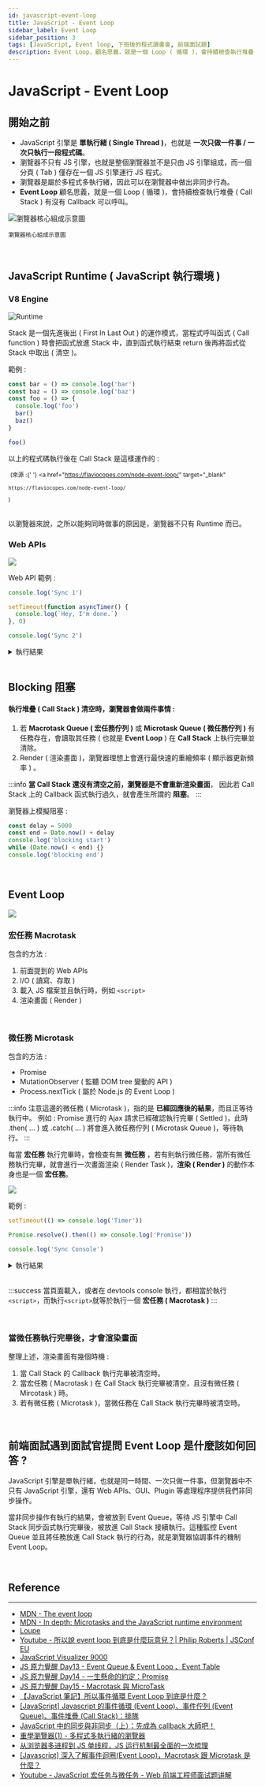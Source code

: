 ---
id: javascript-event-loop
title: JavaScript - Event Loop
sidebar_label: Event Loop
sidebar_position: 3
tags: [JavaScript, Event loop, 下班後的程式讀書會, 前端面試題]
description: Event Loop，顧名思義，就是一個 Loop ( 循環 )，會持續檢查執行堆疊 ( Call Stack ) 有沒有 Callback 可以呼叫...
---

# JavaScript - Event Loop

## 開始之前

- JavaScript 引擎是 **單執行緒 ( Single Thread )**，也就是 **一次只做一件事 / 一次只執行一段程式碼**。
- 瀏覽器不只有 JS 引擎，也就是整個瀏覽器並不是只由 JS 引擎組成，而一個分頁 ( Tab ) 僅存在一個 JS 引擎運行 JS 程式。
- 瀏覽器是屬於多程式多執行緒，因此可以在瀏覽器中做出非同步行為。
- **Event Loop** 顧名思義，就是一個 Loop ( 循環 )，會持續檢查執行堆疊 ( Call Stack ) 有沒有 Callback 可以呼叫。

<img
  src="https://i.imgur.com/nK5YMrJ.png"
  alt="瀏覽器核心組成示意圖"
/>

<small>瀏覽器核心組成示意圖</small>

<br />

## JavaScript Runtime ( JavaScript 執行環境 )

### V8 Engine

![Runtime](https://i.imgur.com/1HnU407.png)

Stack 是一個先進後出 ( First In Last Out ) 的運作模式，當程式呼叫函式 ( Call function ) 時會把函式放進 Stack 中，直到函式執行結束 return 後再將函式從 Stack 中取出 ( 清空 )。

範例 :

```javascript showLineNumbers
const bar = () => console.log('bar')
const baz = () => console.log('baz')
const foo = () => {
  console.log('foo')
  bar()
  baz()
}

foo()
```

以上的程式碼執行後在 Call Stack 是這樣運作的 :

<img
  src="https://i.imgur.com/iHLRKT9.png"
  alt=""
/>
<small>
  (來源 :{' '}
  <a
    href="https://flaviocopes.com/node-event-loop/"
    target="_blank"
  >
    https://flaviocopes.com/node-event-loop/
  </a>
  )
</small>

<br />
<br />

以瀏覽器來說，之所以能夠同時做事的原因是，瀏覽器不只有 Runtime 而已。

### Web APIs

![](https://i.imgur.com/Gx29DNx.png)

Web API 範例 :

```javascript showLineNumbers
console.log('Sync 1')

setTimeout(function asyncTimer() {
  console.log(`Hey, I'm done.`)
}, 0)

console.log('Sync 2')
```

<details>
  <summary>執行結果</summary>
  <code>Sync 1</code>
  <br />
  <code>Sync 2</code>
  <br />
  <code>Hey, I'm done.</code>
</details>

<br />

## Blocking 阻塞

#### 執行堆疊 ( Call Stack ) 清空時，瀏覽器會做兩件事情 :

1. 若 **Macrotask Queue ( 宏任務佇列 )** 或 **Microtask Queue ( 微任務佇列 )** 有任務存在，會讀取其任務 ( 也就是 **Event Loop** ) 在 **Call Stack** 上執行完畢並清除。
2. Render ( 渲染畫面 )，瀏覽器理想上會進行最快速的重繪頻率 ( 顯示器更新頻率 ) 。

:::info
**當 Call Stack 還沒有清空之前，瀏覽器是不會重新渲染畫面**，
因此若 Call Stack 上的 Callback 函式執行過久，就會產生所謂的 **阻塞**。
:::

瀏覽器上模擬阻塞 :

```javascript showLineNumbers
const delay = 5000
const end = Date.now() + delay
console.log('blocking start')
while (Date.now() < end) {}
console.log('blocking end')
```

<br />

## Event Loop

![](https://i.imgur.com/CK98bbH.png)

### 宏任務 Macrotask

包含的方法 :

1. 前面提到的 Web APIs
2. I/O ( 讀寫、存取 )
3. 載入 JS 檔案並且執行時，例如 `<script>`
4. 渲染畫面 ( Render )

<br />

### 微任務 Microtask

包含的方法 :

- Promise
- MutationObserver ( 監聽 DOM tree 變動的 API )
- Process.nextTick ( 屬於 Node.js 的 Event Loop )

:::info
注意這邊的微任務 ( Microtask )，指的是 **已經回應後的結果**，而且正等待執行中。
例如 : Promise 進行的 Ajax 請求已經確認執行完畢 ( Settled )，此時 .then( ... ) 或 .catch( ... ) 將會進入微任務佇列 ( Microtask Queue )，等待執行。
:::

每當 **宏任務** 執行完畢時，會檢查有無 **微任務** ，若有則執行微任務，當所有微任務執行完畢，就會進行一次畫面渲染 ( Render Task )，**渲染 ( Render )** 的動作本身也是一個 **宏任務**。

![](https://i.imgur.com/5NrYsQT.png)

範例 :

```javascript showLineNumbers
setTimeout(() => console.log('Timer'))

Promise.resolve().then(() => console.log('Promise'))

console.log('Sync Console')
```

<details>
  <summary>執行結果</summary>
  <code>Sync Console</code>
  <br />
  <code>Promise</code>
  <br />
  <code>Timer</code>
</details>

<br />

:::success
當頁面載入，或者在 devtools console 執行，都相當於執行 `<script>`，而執行`<script>`就等於執行一個 **宏任務 ( Macrotask )**
:::

<br />

### 當微任務執行完畢後，才會渲染畫面

整理上述，渲染畫面有幾個時機 :

1. 當 Call Stack 的 Callback 執行完畢被清空時。
2. 當宏任務 ( Macrotask ) 在 Call Stack 執行完畢被清空，且沒有微任務 ( Mircotask ) 時。
3. 若有微任務 ( Microtask )，當微任務在 Call Stack 執行完畢時被清空時。

<br />

## 前端面試遇到面試官提問 Event Loop 是什麼該如何回答 ?

JavaScript 引擎是單執行緒，也就是同一時間、一次只做一件事，但瀏覽器中不只有
JavaScript 引擎，還有 Web APIs、GUI、Plugin 等處理程序提供我們非同步操作。

當非同步操作有執行的結果，會被放到 Event Queue，等待 JS 引擎中 Call Stack
同步函式執行完畢後，被放進 Call Stack 接續執行。這種監控 Event Queue
並且將任務放進 Call Stack 執行的行為，就是瀏覽器協調事件的機制 Event Loop。

<br />

## Reference

---

- [MDN - The event loop](https://developer.mozilla.org/zh-TW/docs/Web/JavaScript/EventLoop)
- [MDN - In depth: Microtasks and the JavaScript runtime environment](https://developer.mozilla.org/en-US/docs/Web/API/HTML_DOM_API/Microtask_guide/In_depth)
- [Loupe](http://latentflip.com/loupe/)
- [Youtube - 所以說 event loop 到底是什麼玩意兒？| Philip Roberts | JSConf EU](https://www.youtube.com/watch?v=8aGhZQkoFbQ)
- [JavaScript Visualizer 9000](https://www.jsv9000.app/)
- [JS 原力覺醒 Day13 - Event Queue & Event Loop 、Event Table](https://ithelp.ithome.com.tw/articles/10221944)
- [JS 原力覺醒 Day14 - 一生懸命的約定：Promise](https://ithelp.ithome.com.tw/articles/10222481)
- [JS 原力覺醒 Day15 - Macrotask 與 MicroTask](https://ithelp.ithome.com.tw/articles/10222737)
- [【JavaScript 筆記】所以事件循環 Event Loop 到底是什麼？](https://emilywalkdone.blogspot.com/2021/01/JavaScript-EVENT-LOOP.html)
- [[JavaScript] Javascript 的事件循環 (Event Loop)、事件佇列 (Event Queue)、事件堆疊 (Call Stack)：排隊](https://medium.com/itsems-frontend/javascript-event-loop-event-queue-call-stack-74a02fed5625)
- [JavaScript 中的同步與非同步（上）：先成為 callback 大師吧！](https://blog.huli.tw/2019/10/04/javascript-async-sync-and-callback/)
- [重學瀏覽器(1) - 多程式多執行緒的瀏覽器](https://iter01.com/429161.html)
- [从浏览器多进程到 JS 单线程，JS 运行机制最全面的一次梳理](https://segmentfault.com/a/1190000012925872)
- [[Javascript] 深入了解事件迴圈(Event Loop)，Macrotask 跟 Microtask 是什麼？](https://gcdeng.medium.com/javascript-%E6%B7%B1%E5%85%A5%E4%BA%86%E8%A7%A3%E4%BA%8B%E4%BB%B6%E8%BF%B4%E5%9C%88-event-loop-macrotask%E8%B7%9Fmicrotask%E6%98%AF%E4%BB%80%E9%BA%BC-21a7c4642cda)
- [Youtube - JavaScript 宏任务与微任务 - Web 前端工程师面试题讲解](https://youtu.be/PsNkRVzppIs)
